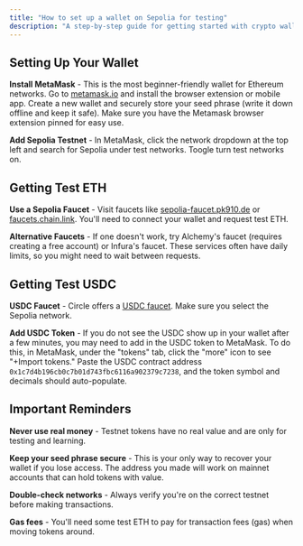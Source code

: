 ```yaml
---
title: "How to set up a wallet on Sepolia for testing"
description: "A step-by-step guide for getting started with crypto wallets and testnets"
---
```


## **Setting Up Your Wallet**

**Install MetaMask** - This is the most beginner-friendly wallet for Ethereum networks. Go to [<u>metamask.io</u>](http://metamask.io) and install the browser extension or mobile app. Create a new wallet and securely store your seed phrase (write it down offline and keep it safe). Make sure you have the Metamask browser extension pinned for easy use.

**Add Sepolia Testnet** - In MetaMask, click the network dropdown at the top left and search for Sepolia under test networks. Toogle turn test networks on.

## **Getting Test ETH**

**Use a Sepolia Faucet** - Visit faucets like [sepolia-faucet.pk910.de](http://sepolia-faucet.pk910.de) or [faucets.chain.link](http://faucets.chain.link). You'll need to connect your wallet and request test ETH.

**Alternative Faucets** - If one doesn't work, try Alchemy's faucet (requires creating a free account) or Infura's faucet. These services often have daily limits, so you might need to wait between requests.

## **Getting Test USDC**

**USDC Faucet** - Circle offers a [<u>USDC faucet</u>](https://faucet.circle.com/). Make sure you select the Sepolia network.

**Add USDC Token** - If you do not see the USDC show up in your wallet after a few minutes, you may need to add in the USDC token to MetaMask. To do this, in MetaMask, under the "tokens" tab, click the "more" icon to see "+Import tokens." Paste the USDC contract address `0x1c7d4b196cb0c7b01d743fbc6116a902379c7238`, and the token symbol and decimals should auto-populate.

## **Important Reminders**

**Never use real money** - Testnet tokens have no real value and are only for testing and learning.

**Keep your seed phrase secure** - This is your only way to recover your wallet if you lose access. The address you made will work on mainnet accounts that can hold tokens with value.

**Double-check networks** - Always verify you're on the correct testnet before making transactions.

**Gas fees** - You'll need some test ETH to pay for transaction fees (gas) when moving tokens around.